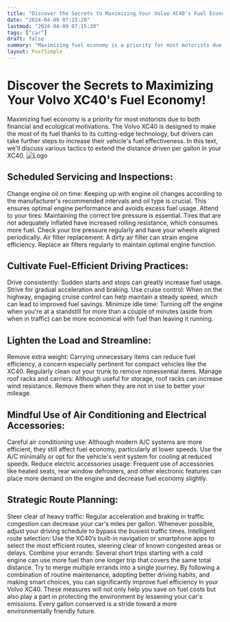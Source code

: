 ```yaml
---
title: "Discover the Secrets to Maximizing Your Volvo XC40's Fuel Economy!"
date: "2024-04-09 07:15:20"
lastmod: "2024-04-09 07:15:20"
tags: ["car"]
draft: false
summary: "Maximizing fuel economy is a priority for most motorists due to both financial and ecological motivations. The Volvo XC40 is designed to make the most of its fuel thanks to its cutting-edge technology, but drivers can take further steps to increase their vehicle's fuel effectiveness. In this text, we'll discuss various tactics to extend the distance driven per gallon in your XC40."
layout: PostSimple
---
```

# Discover the Secrets to Maximizing Your Volvo XC40's Fuel Economy!
Maximizing fuel economy is a priority for most motorists due to both financial and ecological motivations. The Volvo XC40 is designed to make the most of its fuel thanks to its cutting-edge technology, but drivers can take further steps to increase their vehicle's fuel effectiveness. In this text, we'll discuss various tactics to extend the distance driven per gallon in your XC40.
<img alt="Logo" class="lazyImg" data-src="https://cdn.seniorsselection.com/src_image/6b040805c47f0254108380d38dc63969.webp" src="/statics/image/loading.webp"/>
## Scheduled Servicing and Inspections:
Change engine oil on time: Keeping up with engine oil changes according to the manufacturer's recommended intervals and oil type is crucial. This ensures optimal engine performance and avoids excess fuel usage.
Attend to your tires: Maintaining the correct tire pressure is essential. Tires that are not adequately inflated have increased rolling resistance, which consumes more fuel. Check your tire pressure regularly and have your wheels aligned periodically.
Air filter replacement: A dirty air filter can strain engine efficiency. Replace air filters regularly to maintain optimal engine function.
## Cultivate Fuel-Efficient Driving Practices:
Drive consistently: Sudden starts and stops can greatly increase fuel usage. Strive for gradual acceleration and braking.
Use cruise control: When on the highway, engaging cruise control can help maintain a steady speed, which can lead to improved fuel savings.
Minimize idle time: Turning off the engine when you're at a standstill for more than a couple of minutes (aside from when in traffic) can be more economical with fuel than leaving it running.
## Lighten the Load and Streamline:
Remove extra weight: Carrying unnecessary items can reduce fuel efficiency, a concern especially pertinent for compact vehicles like the XC40. Regularly clean out your trunk to remove nonessential items.
Manage roof racks and carriers: Although useful for storage, roof racks can increase wind resistance. Remove them when they are not in use to better your mileage.
## Mindful Use of Air Conditioning and Electrical Accessories:
Careful air conditioning use: Although modern A/C systems are more efficient, they still affect fuel economy, particularly at lower speeds. Use the A/C minimally or opt for the vehicle's vent system for cooling at reduced speeds.
Reduce electric accessories usage: Frequent use of accessories like heated seats, rear window defrosters, and other electronic features can place more demand on the engine and decrease fuel economy slightly.
## Strategic Route Planning:
Steer clear of heavy traffic: Regular acceleration and braking in traffic congestion can decrease your car's miles per gallon. Whenever possible, adjust your driving schedule to bypass the busiest traffic times.
Intelligent route selection: Use the XC40’s built-in navigation or smartphone apps to select the most efficient routes, steering clear of known congested areas or delays.
Combine your errands: Several short trips starting with a cold engine can use more fuel than one longer trip that covers the same total distance. Try to merge multiple errands into a single journey.
By following a combination of routine maintenance, adopting better driving habits, and making smart choices, you can significantly improve fuel efficiency in your Volvo XC40. These measures will not only help you save on fuel costs but also play a part in protecting the environment by lessening your car's emissions. Every gallon conserved is a stride toward a more environmentally friendly future.
        